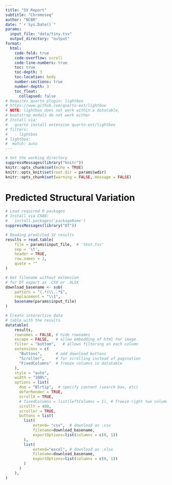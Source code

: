 ```yaml
---
title: "SV Report"
subtitle: "Chromoseq"
author: "NCBR"
date: "`r Sys.Date()`"
params:
  input_file: "data/tiny.tsv"
  output_directory: "output"
format:
  html:
    code-fold: true
    code-overflow: scroll
    code-line-numbers: true
    toc: true
    toc-depth: 3
    toc-location: body
    number-sections: true
    number-depth: 3
    toc_float:
      collapsed: false
# Requires quarto plugin: lightbox
# https://www.github.com/quarto-ext/lightbox
# NOTE: lightbox does not work within a datatable,
# bootstrap modals do not work either
# Install via:
#   quarto install extension quarto-ext/lightbox
# filters:
#   - lightbox
# lightbox:
#  match: auto
---
```


```r
# Set the working directory
suppressMessages(library("knitr"))
knitr::opts_chunk$set(echo = TRUE)
knitr::opts_knit$set(root.dir = params$wdir)
knitr::opts_chunk$set(warning = FALSE, message = FALSE) 
```

# Predicted Structural Variation  
```r
# Load required R packages 
# Install via CRAN: 
#   install.packages('packageName')
suppressMessages(library("DT"))

# Reading predicted SV results
results = read.table(
    file = params$input_file,  # 'test.tsv'
    sep = '\t',
    header = TRUE, 
    row.names = 1, 
    quote = ""
)

# Get filename without extension 
# for DT export as .CSV or .XLSX 
download_basename <- sub(
    pattern = "(.*)\\..*$", 
    replacement = "\\1", 
    basename(params$input_file)
)

# Create interactive data 
# table with the results 
datatable(
    results,
    rownames = FALSE, # hide rownames
    escape = FALSE,   # allow embedding of html for image
    filter = "bottom",   # allows filtering on each column
    extensions = c(
      "Buttons",      # add download buttons
      "Scroller",     # for scrolling instead of pagination
      "FixedColumns"  # freeze columns in datatable
    ),
    style = "auto",
    width = "100%",
    options = list(
      dom = "Blrtip",  # specify content (search box, etc)
      deferRender = TRUE,
      scrollX = TRUE,
      # fixedColumns = list(leftColumns = 1), # freeze right two columns
      scrollY = 400,
      scroller = TRUE,
      buttons = list(
        list(
            extend= "csv",  # download as .csv
            filename=download_basename,
            exportOptions=list(columns = c(0, 1))
        ),
        list(
            extend="excel", # download as .xlsx
            filename=download_basename,
            exportOptions=list(columns = c(0, 1))
        )
      )
    ),
)
```
